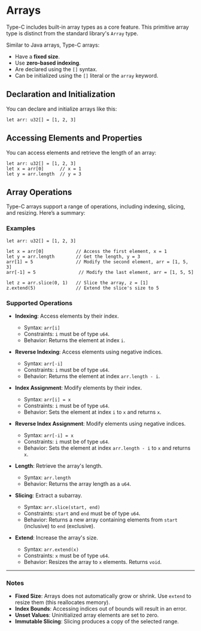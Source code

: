 # Arrays

Type-C includes built-in array types as a core feature. This primitive array type is distinct from the standard library's `Array` type.

Similar to Java arrays, Type-C arrays:

- Have a **fixed size**.
- Use **zero-based indexing**.
- Are declared using the `[]` syntax.
- Can be initialized using the `[]` literal or the `array` keyword.

## Declaration and Initialization

You can declare and initialize arrays like this:

```tc
let arr: u32[] = [1, 2, 3]
```

## Accessing Elements and Properties

You can access elements and retrieve the length of an array:

```tc
let arr: u32[] = [1, 2, 3]
let x = arr[0]      // x = 1
let y = arr.length  // y = 3
```

## Array Operations

Type-C arrays support a range of operations, including indexing, slicing, and resizing. Here’s a summary:

### Examples

```tc
let arr: u32[] = [1, 2, 3]

let x = arr[0]            // Access the first element, x = 1
let y = arr.length        // Get the length, y = 3
arr[1] = 5                // Modify the second element, arr = [1, 5, 3]
arr[-1] = 5                // Modify the last element, arr = [1, 5, 5]

let z = arr.slice(0, 1)   // Slice the array, z = [1]
z.extend(5)               // Extend the slice's size to 5
```

### Supported Operations

- **Indexing**: Access elements by their index.
  - Syntax: `arr[i]`
  - Constraints: `i` must be of type `u64`.
  - Behavior: Returns the element at index `i`.

- **Reverse Indexing**: Access elements using negative indices.
  - Syntax: `arr[-i]`
  - Constraints: `i` must be of type `u64`.
  - Behavior: Returns the element at index `arr.length - i`.

- **Index Assignment**: Modify elements by their index.
  - Syntax: `arr[i] = x`
  - Constraints: `i` must be of type `u64`.
  - Behavior: Sets the element at index `i` to `x` and returns `x`.

- **Reverse Index Assignment**: Modify elements using negative indices.
  - Syntax: `arr[-i] = x`
  - Constraints: `i` must be of type `u64`.
  - Behavior: Sets the element at index `arr.length - i` to `x` and returns `x`.

- **Length**: Retrieve the array's length.
  - Syntax: `arr.length`
  - Behavior: Returns the array length as a `u64`.

- **Slicing**: Extract a subarray.
  - Syntax: `arr.slice(start, end)`
  - Constraints: `start` and `end` must be of type `u64`.
  - Behavior: Returns a new array containing elements from `start` (inclusive) to `end` (exclusive).

- **Extend**: Increase the array's size.
  - Syntax: `arr.extend(x)`
  - Constraints: `x` must be of type `u64`.
  - Behavior: Resizes the array to `x` elements. Returns `void`.

---

### Notes

- **Fixed Size**: Arrays does not automatically grow or shrink. Use `extend` to resize them (this reallocates memory).
- **Index Bounds**: Accessing indices out of bounds will result in an error.
- **Unset Values**: Uninitialized array elements are set to zero.
- **Immutable Slicing**: Slicing produces a copy of the selected range.

